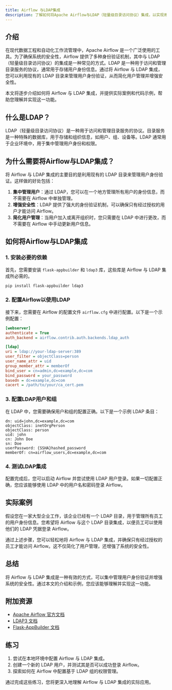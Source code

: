 ```yaml
---
title: Airflow 与LDAP集成
description: 了解如何将Apache Airflow与LDAP（轻量级目录访问协议）集成，以实现用户身份验证和安全管理。
---
```


## 介绍

在现代数据工程和自动化工作流管理中，Apache Airflow 是一个广泛使用的工具。为了确保系统的安全性，Airflow 提供了多种身份验证机制，其中与 LDAP（轻量级目录访问协议）的集成是一种常见的方式。LDAP 是一种用于访问和管理目录服务的协议，通常用于存储用户身份信息。通过将 Airflow 与 LDAP 集成，您可以利用现有的 LDAP 目录来管理用户身份验证，从而简化用户管理并增强安全性。

本文将逐步介绍如何将 Airflow 与 LDAP 集成，并提供实际案例和代码示例，帮助您理解并实现这一功能。

## 什么是LDAP？

LDAP（轻量级目录访问协议）是一种用于访问和管理目录服务的协议。目录服务是一种特殊的数据库，用于存储和组织信息，如用户、组、设备等。LDAP 通常用于企业环境中，用于集中管理用户身份和权限。

## 为什么需要将Airflow与LDAP集成？

将 Airflow 与 LDAP 集成的主要目的是利用现有的 LDAP 目录来管理用户身份验证。这样做的好处包括：

1. **集中管理用户**：通过 LDAP，您可以在一个地方管理所有用户的身份信息，而不需要在 Airflow 中单独管理。
2. **增强安全性**：LDAP 提供了强大的身份验证机制，可以确保只有经过授权的用户才能访问 Airflow。
3. **简化用户管理**：当用户加入或离开组织时，您只需要在 LDAP 中进行更改，而不需要在 Airflow 中手动更新用户信息。

## 如何将Airflow与LDAP集成

### 1. 安装必要的依赖

首先，您需要安装 `flask-appbuilder` 和 `ldap3` 库，这些库是 Airflow 与 LDAP 集成所必需的。

```bash
pip install flask-appbuilder ldap3
```

### 2. 配置Airflow以使用LDAP

接下来，您需要在 Airflow 的配置文件 `airflow.cfg` 中进行配置。以下是一个示例配置：

```ini
[webserver]
authenticate = True
auth_backend = airflow.contrib.auth.backends.ldap_auth

[ldap]
uri = ldap://your-ldap-server:389
user_filter = objectClass=person
user_name_attr = uid
group_member_attr = memberOf
bind_user = cn=admin,dc=example,dc=com
bind_password = your_password
basedn = dc=example,dc=com
cacert = /path/to/your/ca_cert.pem
```

### 3. 配置LDAP用户和组

在 LDAP 中，您需要确保用户和组的配置正确。以下是一个示例 LDAP 条目：

```ldif
dn: uid=john,dc=example,dc=com
objectClass: inetOrgPerson
objectClass: person
uid: john
cn: John Doe
sn: Doe
userPassword: {SSHA}hashed_password
memberOf: cn=airflow_users,dc=example,dc=com
```

### 4. 测试LDAP集成

配置完成后，您可以启动 Airflow 并尝试使用 LDAP 用户登录。如果一切配置正确，您应该能够使用 LDAP 中的用户名和密码登录 Airflow。

## 实际案例

假设您在一家大型企业工作，该企业已经有一个 LDAP 目录，用于管理所有员工的用户身份信息。您希望将 Airflow 与这个 LDAP 目录集成，以便员工可以使用他们的 LDAP 凭据登录 Airflow。

通过上述步骤，您可以轻松地将 Airflow 与 LDAP 集成，并确保只有经过授权的员工才能访问 Airflow。这不仅简化了用户管理，还增强了系统的安全性。

## 总结

将 Airflow 与 LDAP 集成是一种有效的方式，可以集中管理用户身份验证并增强系统的安全性。通过本文的介绍和示例，您应该能够理解并实现这一功能。

## 附加资源

- [Apache Airflow 官方文档](https://airflow.apache.org/docs/)
- [LDAP3 文档](https://ldap3.readthedocs.io/)
- [Flask-AppBuilder 文档](https://flask-appbuilder.readthedocs.io/)

## 练习

1. 尝试在本地环境中配置 Airflow 与 LDAP 集成。
2. 创建一个新的 LDAP 用户，并测试其是否可以成功登录 Airflow。
3. 探索如何在 Airflow 中配置基于 LDAP 组的权限管理。

通过完成这些练习，您将更深入地理解 Airflow 与 LDAP 集成的实际应用。